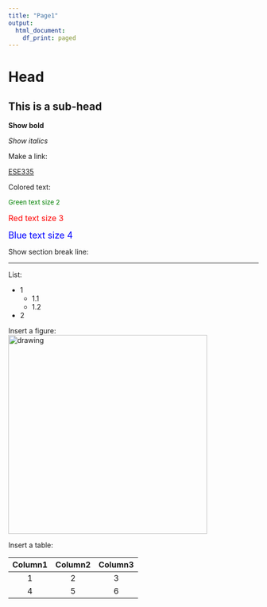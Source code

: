 ```yaml
---
title: "Page1"
output:
  html_document:
    df_print: paged
---
```


# Head

## This is a sub-head

**Show bold**  

*Show italics*

Make a link:

[ESE335](https://zhu-group.github.io/ese335/index.html)

Colored text:  

<font size="2" color="green">Green text size 2</font>

<font size="3" color="red">Red text size 3</font>

<font size="4" color="blue">Blue text size 4</font>

Show section break line:

***

List:

+ 1
  - 1.1
  - 1.2
+ 2

Insert a figure:  
<img src="figs/Me" alt="drawing" width="400"/>

Insert a table:  

| Column1 | Column2 | Column3   | 
|:-------------:|:-------------:|:----:|
|1         |2           |3  |
|4         |5           |6  |

